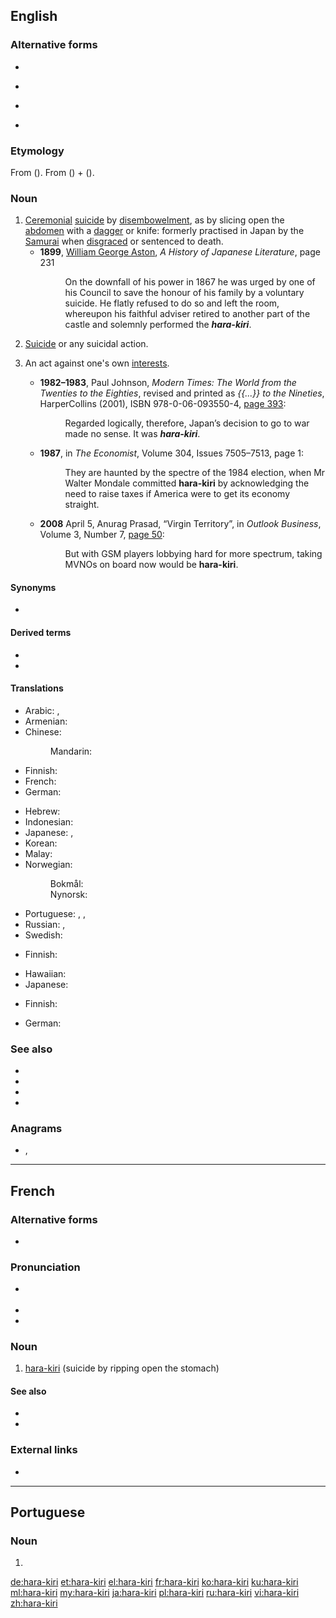 {{also|harakiri|Harakiri}}
==English==
{{wikipedia}}

===Alternative forms===
* {{l|en|harakiri}}
* {{l|en|hari-kari}} {{qualifier|nonstandard}}
* {{l|en|harikari}} {{qualifier|nonstandard}}
* {{l|en|harikiri}}

===Etymology===
From {{etyl|ja|en}} {{m|ja|腹切り|sc=Jpan}} ({{m|ja|はらきり||tr=harakiri|sc=Jpan}}). From {{m|ja|腹||[[belly]]|sc=Jpan}} ({{m|ja|はら|tr=hara|sc=Jpan}}) + {{m|ja|切る||[[cut]]|sc=Jpan}} ({{m|ja|きる|tr=kiru|sc=Jpan}}).

===Noun===
{{en-noun|-}}

# [[ceremonial|Ceremonial]] [[suicide]] by [[disembowelment]], as by slicing open the [[abdomen]] with a [[dagger]] or knife: formerly practised in Japan by the [[Samurai]] when [[disgrace]]d or sentenced to death.
#* '''1899''', [[w:William George Aston|William George Aston]], ''A History of Japanese Literature'', page 231
#*: On the downfall of his power in 1867 he was urged by one of his Council to save the honour of his family by a voluntary suicide. He flatly refused to do so and left the room, whereupon his faithful adviser retired to another part of the castle and solemnly performed the '''''hara-kiri'''''.
# [[suicide|Suicide]] or any suicidal action.
# {{lb|en|by extension|figuratively}} An act against one's own [[interest]]s.
#* '''1982–1983''', Paul Johnson, ''Modern Times: The World from the Twenties to the Eighties'',<sup >[http://books.google.com/books?id=PslmAAAAMAAJ ]</sup> revised and printed as ''{{...}} to the Nineties'', HarperCollins (2001), ISBN 978-0-06-093550-4, [http://books.google.com/books?id=39UGHZSaqxAC&pg=PA393&dq=hara-kiri page 393]:
#*: Regarded logically, therefore, Japan’s decision to go to war made no sense. It was '''''hara-kiri'''''.
#* '''1987''', in ''The Economist'', Volume 304, Issues 7505–7513,<sup >[http://books.google.com/books?id=p_DtAAAAMAAJ ]</sup> page 1:
#*: They are haunted by the spectre of the 1984 election, when Mr Walter Mondale committed '''hara-kiri''' by acknowledging the need to raise taxes if America were to get its economy straight.
#* '''2008''' April 5, Anurag Prasad, “Virgin Territory”, in ''Outlook Business'', Volume 3, Number 7, [http://books.google.com/books?id=kTEEAAAAMBAJ&pg=PT33&dq=hara-kiri page 50]:
#*: But with GSM players lobbying hard for more spectrum, taking MVNOs on board now would be '''hara-kiri'''.

====Synonyms====
* {{sense|ceremonial suicide by ripping open the abdomen}} {{l|en|seppuku}}

====Derived terms====
* {{l|en|commit hara-kiri}}
* {{l|en|political hara-kiri}}

====Translations====
{{trans-top|ceremonial suicide by ripping open the abdomen}}
* Arabic: {{t|ar|هَارَاكِيرِي|m|tr=hārākīrī}}, {{t|ar|هَارَا كِيرِي|m}}
* Armenian: {{t+|hy|խարակիրի}}
* Chinese:
*: Mandarin: {{t+|cmn|切腹|tr=qiēfù|sc=Hani}}
* Finnish: {{t+|fi|harakiri}}
* French: {{t+|fr|hara-kiri|m}}
* German: {{t+|de|Harakiri|n}}
{{trans-mid}}
* Hebrew: {{t+|he|חרקירי|m|sc=Hebr}}
* Indonesian: {{t+|id|harakiri}}
* Japanese: {{t|ja|腹切り|tr=[[はらきり]], harakiri}}, {{t+|ja|切腹|tr=[[せっぷく]], seppuku}}
* Korean: {{t|ko|할복|sc=Kore}}
* Malay: {{t|ms|harakiri}}
* Norwegian:
*: Bokmål: {{t|nb|harakiri|m}}
*: Nynorsk: {{t|nn|harakiri|m}}
* Portuguese: {{t+|pt|haraquiri|m}}, {{t+|pt|harakiri|m}}, {{t|pt|hara-kiri|m}}
* Russian: {{t+|ru|хараки́ри|n}}, {{t+|ru|сэппу́ку|n}}
* Swedish: {{t+|sv|harakiri}}
{{trans-bottom}}

{{trans-top|suicide}}
* Finnish: {{t+|fi|harakiri}}
{{trans-mid}}
* Hawaiian: {{t|haw|pepehi make ana ʻia iā iho}}
* Japanese: {{t+|ja|自殺}}
{{trans-bottom}}

{{trans-top|self-destructive act}}
* Finnish: {{t+|fi|harakiri}}
{{trans-mid}}
* German: {{t+|de|Harakiri|n}}
{{trans-bottom}}

===See also===
* {{l|en|bushido}}
* {{l|en|kamikaze}}
* {{l|en|seppuku}}
* {{l|en|suicide}}

===Anagrams===
* {{l|en|harikari}}, {{l|en|hari-kari}}

{{catlangcode|en|Suicide}}

----

==French==

===Alternative forms===
* {{l|fr|harakiri}}

===Pronunciation===
* {{fr-asph}} {{IPA|/a.ʁa ki.ʁi/|lang=fr}}
* {{rhymes|i|lang=fr}}
* {{homophones|harakiri|harakiris|hara-kiris|lang=fr}}

===Noun===
{{fr-noun|m}}

# [[#English|hara-kiri]] (suicide by ripping open the stomach)

====See also====
* {{l|fr|éventrement}}
* {{l|fr|éventrer}}

===External links===
* {{R:TLFi}}

----

==Portuguese==

===Noun===
{{pt-noun|m|s}}

# {{alternative spelling of|haraquiri|lang=pt}}

[[de:hara-kiri]]
[[et:hara-kiri]]
[[el:hara-kiri]]
[[fr:hara-kiri]]
[[ko:hara-kiri]]
[[ku:hara-kiri]]
[[ml:hara-kiri]]
[[my:hara-kiri]]
[[ja:hara-kiri]]
[[pl:hara-kiri]]
[[ru:hara-kiri]]
[[vi:hara-kiri]]
[[zh:hara-kiri]]